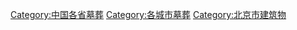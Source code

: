 [[Category:中国各省墓葬|Category:中国各省墓葬]]
[[Category:各城市墓葬|Category:各城市墓葬]]
[[Category:北京市建筑物|Category:北京市建筑物]]